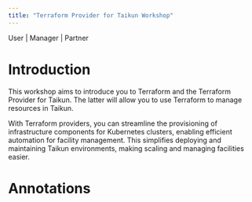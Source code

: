```yaml
---
title: "Terraform Provider for Taikun Workshop"
---
```

<Icon icon="user" iconType="solid" /> User | <Icon icon="user-tie" iconType="solid" /> Manager | <Icon icon="handshake" iconType="solid" /> Partner

# Introduction
This workshop aims to introduce you to Terraform and the Terraform Provider for Taikun. The latter will allow you to use Terraform to manage resources in Taikun.

With Terraform providers, you can streamline the provisioning of infrastructure components for Kubernetes clusters, enabling efficient automation for facility management. This simplifies deploying and maintaining Taikun environments, making scaling and managing facilities easier.

# Annotations
